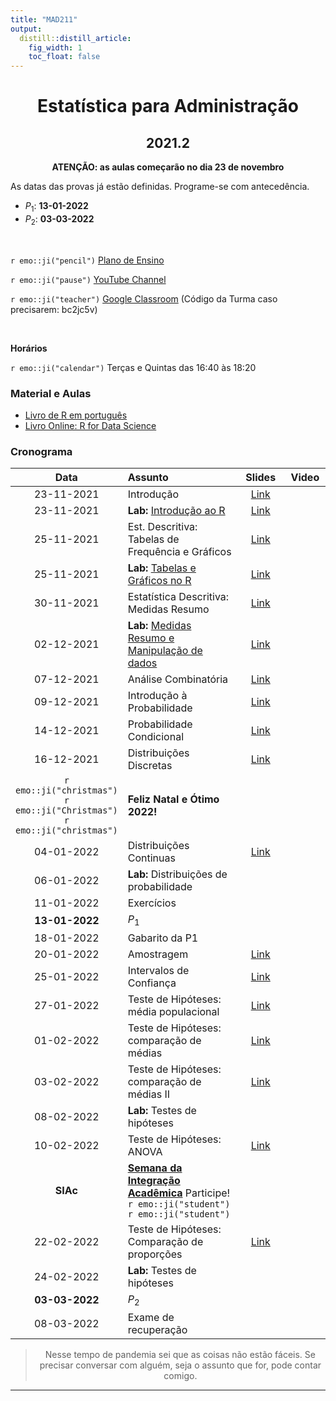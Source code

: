 ```yaml
---
title: "MAD211"
output:
  distill::distill_article: 
    fig_width: 1
    toc_float: false  
---
```


<center>

# Estatística para Administração

## 2021.2

**ATENÇÃO: as aulas começarão no dia 23 de novembro**

</center>

As datas das provas já estão definidas. Programe-se com antecedência. 

- $P_1$: **13-01-2022**
- $P_2$: **03-03-2022** 



</br>

`r emo::ji("pencil")` [Plano de Ensino](2021-2/Plano_MAD211_2021-2.pdf) 

`r emo::ji("pause")` [YouTube Channel](https://www.youtube.com/playlist?list=PLrqJCLOY0EkDc3zIhA0-Lk-M12FnReWwa) 

`r emo::ji("teacher")` [Google Classroom](https://classroom.google.com/c/NDI5NTM4Njk3ODg1?cjc=bc2jc5v)  (Código da Turma caso precisarem: bc2jc5v)

</br>

**Horários**    

`r emo::ji("calendar")` Terças e Quintas das 16:40 às 18:20 


### **Material e Aulas**

- [Livro de R em português](http://leg.ufpr.br/Rpira/Rpira.pdf) 
- [Livro Online: R for Data Science](https://r4ds.had.co.nz) 


### **Cronograma**


| Data  | Assunto                | Slides      | Video |
|:-----:|:-----------------------|:----------:|--------|
| 23-11-2021     | Introdução  | [Link](2021-2/MAD211_Aula01.pdf) |  | 
| 23-11-2021     | **Lab:** [Introdução ao R](https://ctruciosm.github.io/ACA-228/LabR_01)  | [Link](2021-2/LabR_01.pdf)  |  | 
| 25-11-2021      | Est. Descritiva: Tabelas de Frequência e Gráficos   | [Link](2021-2/MAD211_Aula03.pdf) | | 
| 25-11-2021      | **Lab:** [Tabelas e Gráficos no R](https://ctruciosm.github.io/ACA-228/LabR_02) | [Link](2021-2/LabR_02.pdf)  |   |
| 30-11-2021      | Estatística Descritiva: Medidas Resumo  | [Link](2021-2/MAD211_Aula05.pdf)  |  | 
| 02-12-2021      | **Lab:** [Medidas Resumo e Manipulação de dados](https://ctruciosm.github.io/ACA-228/LabR_04) | [Link](2021-2/LabR_04.pdf)  |  | 
| 07-12-2021      | Análise Combinatória   | [Link](2021-2/MAD211_Aula07.pdf)  |  | 
| 09-12-2021      | Introdução à Probabilidade  | [Link](2021-2/MAD211_Aula08.pdf)  |   | 
| 14-12-2021      | Probabilidade Condicional   | [Link](2021-2/MAD211_Aula09.pdf)  |   |
| 16-12-2021      | Distribuições Discretas   |[Link](2021-2/MAD211_Aula10.pdf)  |  | 
| `r emo::ji("christmas")` `r emo::ji("Christmas")` `r emo::ji("christmas")`   |    **Feliz Natal e Ótimo 2022!**     |  |  | 
| 04-01-2022      | Distribuições Continuas | [Link](2021-2/MAD211_Aula11.pdf) |   | 
| 06-01-2022      | **Lab:** Distribuições de probabilidade  |  |   | 
| 11-01-2022      | Exercícios  |  |   | 
| **13-01-2022**  | $P_1$  |  |   | 
| 18-01-2022      | Gabarito da P1 |  |   |
| 20-01-2022      | Amostragem | [Link](2021-2/MAD211_Aula12.pdf) |  | 
| 25-01-2022      | Intervalos de Confiança | [Link](2021-2/MAD211_Aula13.pdf)  |  | 
| 27-01-2022     | Teste de Hipóteses: média populacional  | [Link](2021-2/MAD211_Aula14.pdf) |  | 
| 01-02-2022      | Teste de Hipóteses: comparação de médias   | [Link](2021-2/MAD211_Aula15.pdf) |  | 
| 03-02-2022       | Teste de Hipóteses: comparação de médias II  | [Link](2021-2/MAD211_Aula15.pdf)  | | 
| 08-02-2022      | **Lab:** Testes de hipóteses |  |   | 
| 10-02-2022     | Teste de Hipóteses: ANOVA   | [Link](2021-2/MAD211_Aula16.pdf)  |   | 
| **SIAc**     | [**Semana da Integração Acadêmica**](https://siac.ufrj.br) Participe! `r emo::ji("student")`  `r emo::ji("student")` |   |  | 
| 22-02-2022      | Teste de Hipóteses: Comparação de proporções |  [Link](2021-2/MAD211_Aula17.pdf)   |  |
| 24-02-2022      | **Lab:** Testes de hipóteses  |  |   | 
| **03-03-2022**      | $P_2$  |  |   | 
| 08-03-2022      | Exame de recuperação |  |   | 



<center>

> Nesse tempo de pandemia sei que as coisas não estão fáceis. Se precisar conversar com alguém, seja o assunto que for,  pode contar comigo. 

</center>



---- 